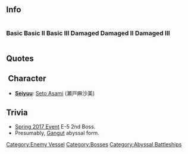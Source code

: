 ==Info==
<div style="display: inline-block;">
===Basic===
{{EnemyShipInfoKai|{{PAGENAME}}/}}
</div>
<div style="display: inline-block;">
===Basic II===
{{EnemyShipInfoKai|{{PAGENAME}}/II}}
</div>
<div style="display: inline-block;">
===Basic III===
{{EnemyShipInfoKai|{{PAGENAME}}/III}}
</div>
<div style="display: inline-block;">
===Damaged===
{{EnemyShipInfoKai|{{PAGENAME}}/Damaged}}
</div>
<div style="display: inline-block;">
===Damaged II===
{{EnemyShipInfoKai|{{PAGENAME}}/Damaged II}}
</div>
<div style="display: inline-block;">
===Damaged III===
{{EnemyShipInfoKai|{{PAGENAME}}/Damaged III}}
</div>
{{EnemyShipCategoriesKai|{{PAGENAME}}/}}

==Quotes==
{{Abyssquote

|Clip1 = {{Audio|file=Northern Water Princess Intro.ogg}}<br>
{{Audio|file=Northern Water Princess Broken Form Intro.ogg}}<br>
{{Audio|file=Northern Water Princess Broken Form Damaged.ogg}}
|開幕前 = コノワタシト…ヤルトイフノカ……！<br>……オモシロヒッ！<br/>
フッ……ソレデ…カッタツモリカ……ッ！<br>……ショウシッ！(Broken Form)<br/>
ヒキサガルワケ…ニハ……イカナイ…ッ！<br>…………カカッテ…コイヨォオッ！(Broken and Debuffed Form)
|EN1 = So you 'll dare me... It seems to excite...!<br>
Hmph!  Have you been sure of a victory over me yet...? Nonsense! (Broken Form)<br>

I absolutely can't put out...   Bring it on! (Broken and Debuffed Form)
|Note1 = In her words, いふ and おもしろひ are not wrong. These are old Japanese writing  'Historical kana orthography'.

On this occasion, We read イフ as イウ  do オモシロヒ as オモシロイ.<br>
cf. [[Wikipedia:Historical kana orthography]]
|Clip0 = {{Audio|file=Northern Water Princess Attack.ogg}}<br>{{Audio|file=Northern Water Princess Broken Form Attack.ogg}}
|砲撃 = オロカモノメッ…！<br>
オロカナ…。ツメタイトコロニシズンデイケェ！（Broken Form)
|EN0 = Fools!<br>

Foolish... Sink into the freezing place...! （Broken Form)
|Clip2 = {{Audio|file=Northern Water Princess Damaged.ogg}}<br>{{Audio|file=Northern Water Princess Broken Form Damaged.ogg}}
|被弾 = フッ…ソンナモノカ……。<br>
ヒキサガルワケ…ニハ……イカナイ…ッ！…………カカッテ…コイヨォオッ！（Broken Form)
|EN2 = Hmph! That all you've got...?<br>

I absolutely can't put out...  Bring it on! (Broken Form)
|Clip3 = {{Audio|file=Northern Water Princess Sunk.ogg}}
|昼戦終了時 = ウソサ…コノワタシガ…。モウ…ツメタイトコロハ…イヤ…。
アタタカイ…セカイヘ…モドリ…タイ……。　アァ…アタタカイ…。ワタシ…ワタシタチ…カエッテモ…イイノ…？ありがとう。
|EN3 = No way... I can't be..! I don't . . . want to stay out in the cold . . . anymore. I want . . . to go back . . to where it's . . . warm.
Aah... It's warm. May I...may we be back..?  Thank you.
}}

== Character ==
* '''[[Glossary#List of Vessels by Japanese Voice Actresses|Seiyuu]]''': [https://myanimelist.net/people/11787 Seto Asami] (瀬戸麻沙美)

==Trivia==
* [[Spring 2017 Event]] E-5 2nd Boss.
* Presumably, [[Gangut]] abyssal form.

{{Enemyshiplist}}
[[Category:Enemy Vessel]]
[[Category:Bosses]]
[[Category:Abyssal Battleships]]